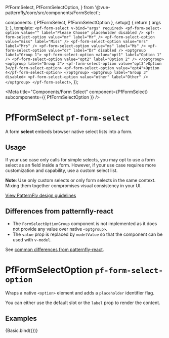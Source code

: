 
  PfFormSelect,
  PfFormSelectOption,
} from '@vue-patternfly/core/src/components/FormSelect';

  components: { PfFormSelect, PfFormSelectOption },
  setup() {
    return { args };
  },
  template: `
    <pf-form-select v-bind="args" required>
      <pf-form-select-option value="" label="Please Choose" placeholder disabled />
      <pf-form-select-option value="mr" label="Mr" />
      <pf-form-select-option value="miss" label="Miss" />
      <pf-form-select-option value="mrs" label="Mrs" />
      <pf-form-select-option value="ms" label="Ms" />
      <pf-form-select-option value="dr" label="Dr" disabled />
      <optgroup label="Group 1">
        <pf-form-select-option value="opt1" label="Option 1" />
        <pf-form-select-option value="opt2" label="Option 2" />
      </optgroup>
      <optgroup label="Group 2">
        <pf-form-select-option value="opt3">Option 3</pf-form-select-option>
        <pf-form-select-option value="opt4">Option 4</pf-form-select-option>
      </optgroup>
      <optgroup label="Group 3" disabled>
        <pf-form-select-option value="other" label="Other" />
      </optgroup>
    </pf-form-select>
  `,
});


<Meta title="Components/Form Select" component={PfFormSelect} subcomponents={{ PfFormSelectOption }} />

# PfFormSelect `pf-form-select`

A form **select** embeds browser native select lists into a form.

## Usage
If your use case only calls for simple selects, you may opt to use a form select as an field inside a form. However, if your use case requires more customization and capability, use a custom select list.

**Note**: Use only custom selects or only form selects in the same context. Mixing them together compromises visual consistency in your UI.

[View PatternFly design guidelines](https://www.patternfly.org/v4/components/form-select/design-guidelines)

## Differences from patternfly-react
- The `FormSelectOptionGroup` component is not implemented as it does not provide any value over native `<optgroup>`.
- The `value` prop is replaced by `modelValue` so that the component can be used with `v-model`.

See [common differences from patternfly-react](/story/intro--page#common-differences-from-patternfly-react).

# PfFormSelectOption `pf-form-select-option`

Wraps a native `<option>` element and adds a `placeholder` identifier flag.

You can either use the default slot or the `label` prop to render the content.

## Examples

<Canvas>
  <Story name="Form Select">
    {Basic.bind({})}
  </Story>
</Canvas>

<ArgsTable story="Form Select" />
